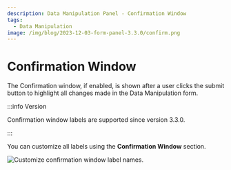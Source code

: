 ```yaml
---
description: Data Manipulation Panel - Confirmation Window
tags:
  - Data Manipulation
image: /img/blog/2023-12-03-form-panel-3.3.0/confirm.png
---
```



# Confirmation Window

The Confirmation window, if enabled, is shown after a user clicks the submit button to highlight all changes made in the Data Manipulation form.

:::info Version

Confirmation window labels are supported since version 3.3.0.

:::

You can customize all labels using the **Confirmation Window** section.

<Image
  title="Customize confirmation window label names."
  src="/img/blog/2023-12-03-form-panel-3.3.0/confirm.png"
/>
